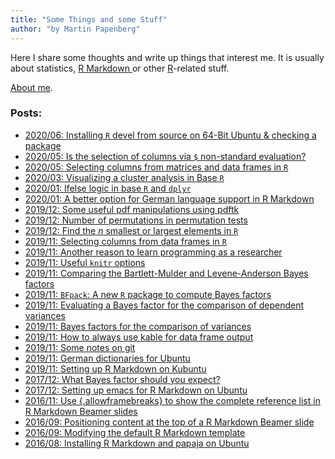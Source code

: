 ```yaml
---
title: "Some Things and some Stuff"
author: "by Martin Papenberg"
---
```


Here I share some thoughts and write up things that interest me. It is 
usually about statistics, <a href="http://rmarkdown.rstudio.com/" 
target="_blank"> R Markdown </a>or other <a 
href="https://www.r-project.org/" target="_blank">R</a>-related stuff. 

[About me](../about/index.html).

### Posts:
- <a href="30_R-from-source.html">2020/06: Installing `R` devel from source on 64-Bit Ubuntu & checking a package
- <a href="29-NSE.html">2020/05: Is the selection of columns via `$` non-standard evaluation?
- <a href="28-columns-matrices.html">2020/05: Selecting columns from matrices and data frames in `R`
- <a href="26_cluster-plot.html">2020/03: Visualizing a cluster analysis in Base `R`
- <a href="25_ifelse.html">2020/01: Ifelse logic in base `R` and `dplyr`
- <a href="24_germanRmd.html">2020/01: A better option for German language support in R Markdown
- <a href="23_pdftk.html">2019/12: Some useful pdf manipulations using pdftk
- <a href="22_permut-tests.html">2019/12: Number of permutations in permutation tests
- <a href="21_nsmallest.html">2019/12: Find the $n$ smallest or largest elements in `R`
- <a href="19-columns.html">2019/11: Selecting columns from data frames in `R`
- <a href="17_why-program.html">2019/11: Another reason to learn programming as a researcher
- <a href="16_knitr-options.html">2019/11: Useful `knitr` options
- <a href="15_SimBFpack.html">2019/11: Comparing the Bartlett-Mulder and Levene-Anderson Bayes factors
- <a href="14_BFpack.html">2019/11: `BFpack`: A new `R` package to compute Bayes factors
- <a href="13_varBF_Simulation.html">2019/11: Evaluating a Bayes factor for the comparison of dependent variances
- <a href="12_BF_Dependent_SD.html">2019/11: Bayes factors for the comparison of variances
- <a href="10_AlwaysKable.html">2019/11: How to always use kable for data frame output
- <a href="09_GitNotes.html">2019/11: Some notes on git
- <a href="08_SpellChecking.html">2019/11: German dictionaries for Ubuntu
- <a href="07_SettingUpKate.html">2019/11: Setting up R Markdown on Kubuntu
- <a href="06_BFSize.html">2017/12: What Bayes factor should you expect?
- <a href="05_setUpRMDemacs.html">2017/12: Setting up emacs for R Markdown on Ubuntu</a>
- <a href="04_framebreaks.html">2016/11: Use {.allowframebreaks} to show the complete reference list in R Markdown Beamer slides</a>
- <a href="03_positionbeamer.html">2016/09: Positioning content at the top of a R Markdown Beamer slide</a>
- <a href="02_modifytemplate.html">2016/09: Modifying the default R Markdown template</a>
- <a href="01_usingrmarkdown.html">2016/08: Installing R Markdown and papaja on Ubuntu</a>
